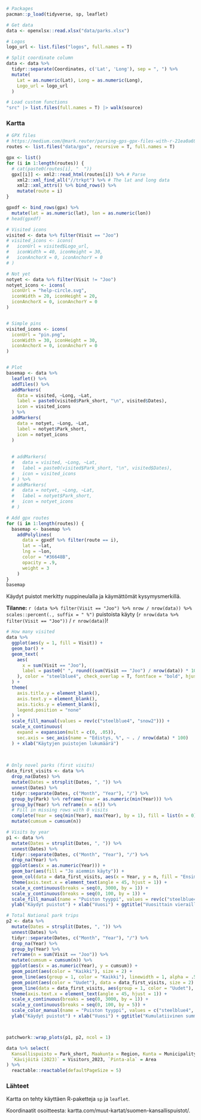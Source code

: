 ```r
# Packages
pacman::p_load(tidyverse, sp, leaflet)

# Get data
data <- openxlsx::read.xlsx("data/parks.xlsx")

# Logos
logo_url <- list.files("logos", full.names = T)

# Split coordinate column
data <- data %>%
  tidyr::separate(Coordinates, c('Lat', 'Long'), sep = ", ") %>%
  mutate(
    Lat = as.numeric(Lat), Long = as.numeric(Long),
    Logo_url = logo_url
  )

# Load custom functions
"src" |> list.files(full.names = T) |> walk(source)
```


### Kartta

```r
# GPX files
# https://medium.com/@mark.reuter/parsing-gps-gpx-files-with-r-21ea0a694da8
routes <- list.files("data/gpx", recursive = T, full.names = T)

gpx <- list()
for (i in 1:length(routes)) {
  # cat(paste0(routes[i], "  "))
  gpx[[i]] <- xml2::read_html(routes[i]) %>% # Parse
    xml2::xml_find_all("//trkpt") %>% # The lat and long data
    xml2::xml_attrs() %>% bind_rows() %>%
    mutate(route = i)
}

gpxdf <- bind_rows(gpx) %>%
  mutate(lat = as.numeric(lat), lon = as.numeric(lon))
# head(gpxdf)

```


```r
# Visited icons
visited <- data %>% filter(Visit == "Joo")
# visited_icons <- icons(
#   iconUrl = visited$Logo_url,
#   iconWidth = 40, iconHeight = 30,
#   iconAnchorX = 0, iconAnchorY = 0
# )

# Not yet
notyet <- data %>% filter(Visit != "Joo")
notyet_icons <- icons(
  iconUrl = "help-circle.svg",
  iconWidth = 20, iconHeight = 20,
  iconAnchorX = 0, iconAnchorY = 0
)


# Simple pins
visited_icons <- icons(
  iconUrl = "pin.png",
  iconWidth = 30, iconHeight = 30,
  iconAnchorX = 0, iconAnchorY = 0
)


# Plot
basemap <- data %>%
  leaflet() %>%
  addTiles() %>%
  addMarkers(
    data = visited, ~Long, ~Lat,
    label = paste0(visited$Park_short, "\n", visited$Dates),
    icon = visited_icons
  ) %>%
  addMarkers(
    data = notyet, ~Long, ~Lat,
    label = notyet$Park_short,
    icon = notyet_icons
  )
    
    
  # addMarkers(
  #   data = visited, ~Long, ~Lat,
  #   label = paste0(visited$Park_short, "\n", visited$Dates),
  #   icon = visited_icons
  # ) %>%
  # addMarkers(
  #   data = notyet, ~Long, ~Lat,
  #   label = notyet$Park_short,
  #   icon = notyet_icons
  # )

# Add gpx routes
for (i in 1:length(routes)) {
  basemap <- basemap %>%
    addPolylines(
      data = gpxdf %>% filter(route == i),
      lat = ~lat,
      lng = ~lon,
      color = "#36648B",
      opacity = .9,
      weight = 3
    )
}
basemap
```

Käydyt puistot merkitty nuppineulalla ja käymättömät kysymysmerkillä. 


**Tilanne:** `r (data %>% filter(Visit == "Joo") %>% nrow / nrow(data)) %>% scales::percent(., suffix = " %")` puistoista käyty (`r nrow(data %>% filter(Visit == "Joo"))` / `r nrow(data)`)! 


```r
# How many visited 
data %>%
  ggplot(aes(y = 1, fill = Visit)) +
  geom_bar() +
  geom_text(
    aes(
      x = sum(Visit == "Joo"),
      label = paste0(" ", round((sum(Visit == "Joo") / nrow(data)) * 100, 1), " %")
    ), color = "steelblue4", check_overlap = T, fontface = "bold", hjust = 0
  ) +
  theme(
    axis.title.y = element_blank(),
    axis.text.y = element_blank(),
    axis.ticks.y = element_blank(),
    legend.position = "none"
  ) +
  scale_fill_manual(values = rev(c("steelblue4", "snow2"))) +
  scale_x_continuous(
    expand = expansion(mult = c(0, .05)),
    sec.axis = sec_axis(name = "Edistys, %", ~ . / nrow(data) * 100)
  ) + xlab("Käytyjen puistojen lukumäärä")
  
  
```


```r
# Only novel parks (first visits)
data_first_visits <- data %>%
  drop_na(Dates) %>%
  mutate(Dates = strsplit(Dates, ", ")) %>%
  unnest(Dates) %>%
  tidyr::separate(Dates, c("Month", "Year"), "/") %>%
  group_by(Park) %>% reframe(Year = as.numeric(min(Year))) %>%
  group_by(Year) %>% reframe(n = n()) %>%
  # Fill in missing rows with 0 visits
  complete(Year = seq(min(Year), max(Year), by = 1), fill = list(n = 0)) %>%
  mutate(cumsum = cumsum(n))

# Visits by year
p1 <- data %>%
  mutate(Dates = strsplit(Dates, ", ")) %>%
  unnest(Dates) %>%
  tidyr::separate(Dates, c("Month", "Year"), "/") %>%
  drop_na(Year) %>%
  ggplot(aes(x = as.numeric(Year))) +
  geom_bar(aes(fill = "Jo aiemmin käyty")) +
  geom_col(data = data_first_visits, aes(x = Year, y = n, fill = "Ensimmäinen visiitti")) +
  theme(axis.text.x = element_text(angle = 45, hjust = 1)) +
  scale_x_continuous(breaks = seq(0, 3000, by = 1)) +
  scale_y_continuous(breaks = seq(0, 100, by = 1)) +
  scale_fill_manual(name = "Puiston tyyppi", values = rev(c("steelblue4", "#9ACD32"))) +
  ylab("Käydyt puistot") + xlab("Vuosi") + ggtitle("Vuosittain vieraillut puistot")

# Total National park trips
p2 <- data %>%
  mutate(Dates = strsplit(Dates, ", ")) %>%
  unnest(Dates) %>%
  tidyr::separate(Dates, c("Month", "Year"), "/") %>%
  drop_na(Year) %>%
  group_by(Year) %>%
  reframe(n = sum(Visit == "Joo")) %>%
  mutate(cumsum = cumsum(n)) %>%
  ggplot(aes(x = as.numeric(Year), y = cumsum)) +
  geom_point(aes(color = "Kaikki"), size = 2) +
  geom_line(aes(group = 1, color = "Kaikki"), linewidth = 1, alpha = .5) +
  geom_point(aes(color = "Uudet"), data = data_first_visits, size = 2) +
  geom_line(data = data_first_visits, aes(group = 1, color = "Uudet"), linewidth = 1, alpha = .5) +
  theme(axis.text.x = element_text(angle = 45, hjust = 1)) +
  scale_x_continuous(breaks = seq(0, 3000, by = 1)) +
  scale_y_continuous(breaks = seq(0, 100, by = 5)) +
  scale_color_manual(name = "Puiston tyyppi", values = c("steelblue4", "#9ACD32")) +
  ylab("Käydyt puistot") + xlab("Vuosi") + ggtitle("Kumulatiivinen summa")



patchwork::wrap_plots(p1, p2, ncol = 1)
```



```r
data %>% select(
  Kansallispuisto = Park_short, Maakunta = Region, Kunta = Municipality,
  `Kävijöitä (2023)` = Visitors_2023, `Pinta-ala` = Area
) %>%
  reactable::reactable(defaultPageSize = 5)


```


### Lähteet

Kartta on tehty käyttäen R-paketteja `sp` ja `leaflet`.

Koordinaatit osoitteesta: kartta.com/muut-kartat/suomen-kansallispuistot/.




